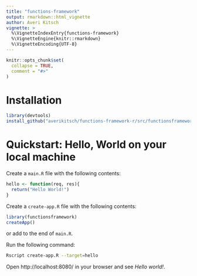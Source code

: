 ```yaml
---
title: "functions-framework"
output: rmarkdown::html_vignette
author: Averi Kitsch
vignette: >
  %\VignetteIndexEntry{functions-framework}
  %\VignetteEngine{knitr::rmarkdown}
  %\VignetteEncoding{UTF-8}
---
```


```r
knitr::opts_chunk$set(
  collapse = TRUE,
  comment = "#>"
)
```

# Installation

```R
library(devtools)
install_github("averikitsch/functions-framework-r/src/functionsframework")
```

# Quickstart: Hello, World on your local machine

Create a `main.R` file with the following contents:

```R
hello <- function(req, res){
  return("Hello World!")
}
```

Create a `create-app.R` file with the following contents:

```R
library(functionsframework)
createApp()
```
or add to the end of `main.R`.

Run the following command:

```sh
Rscript create-app.R --target=hello
```

Open http://localhost:8080/ in your browser and see *Hello world!*.
